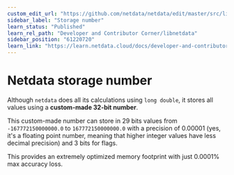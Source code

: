 ```yaml
---
custom_edit_url: "https://github.com/netdata/netdata/edit/master/src/libnetdata/storage_number/README.md"
sidebar_label: "Storage number"
learn_status: "Published"
learn_rel_path: "Developer and Contributor Corner/libnetdata"
sidebar_position: "61220720"
learn_link: "https://learn.netdata.cloud/docs/developer-and-contributor-corner/libnetdata/storage-number"
---
```



# Netdata storage number

Although `netdata` does all its calculations using `long double`, it stores all values using
a **custom-made 32-bit number**.

This custom-made number can store in 29 bits values from `-167772150000000.0` to  `167772150000000.0`
with a precision of 0.00001 (yes, it's a floating point number, meaning that higher integer values
have less decimal precision) and 3 bits for flags.

This provides an extremely optimized memory footprint with just 0.0001% max accuracy loss.


